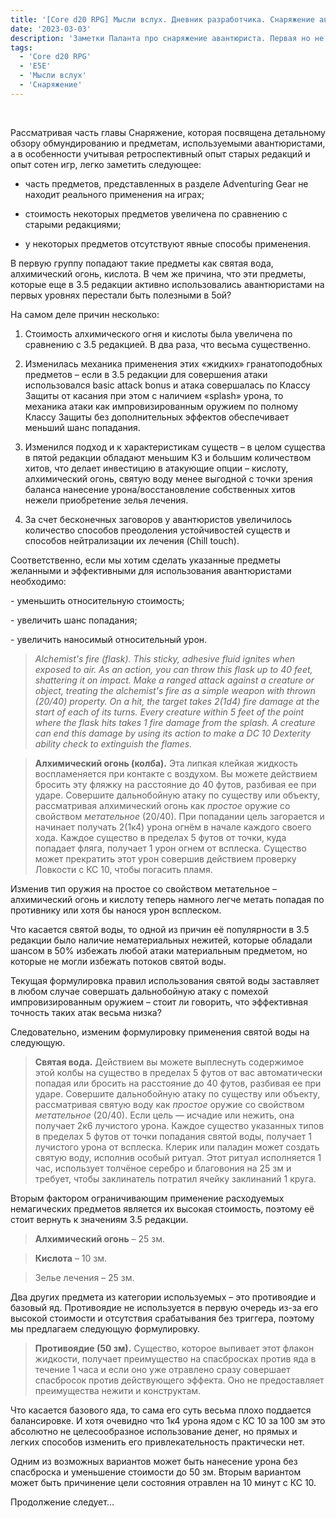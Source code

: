 ```yaml
---
title: '[Core d20 RPG] Мысли вслух. Дневник разработчика. Снаряжение авантюриста, часть 1'
date: '2023-03-03'
description: 'Заметки Паланта про снаряжение авантюриста. Первая но не последняя статья'
tags: 
  - 'Core d20 RPG'
  - 'E5E'
  - 'Мысли вслух'
  - 'Снаряжение'
---
```

 

Рассматривая часть главы Снаряжение, которая посвящена детальному обзору обмундированию и предметам, используемыми авантюристами, а в особенности учитывая ретроспективный опыт старых редакций и опыт сотен игр, легко заметить следующее:

- часть предметов, представленных в разделе Adventuring Gear не находит реального применения на играх;
    
- стоимость некоторых предметов увеличена по сравнению с старыми редакциями;
    
- у некоторых предметов отсутствуют явные способы применения.
    

В первую группу попадают такие предметы как святая вода, алхимический огонь, кислота. В чем же причина, что эти предметы, которые еще в 3.5 редакции активно использовались авантюристами на первых уровнях перестали быть полезными в 5ой?

На самом деле причин несколько:

1. Стоимость алхимического огня и кислоты была увеличена по сравнению с 3.5 редакцией. В два раза, что весьма существенно.
    
2. Изменилась механика применения этих «жидких» гранатоподобных предметов – если в 3.5 редакции для совершения атаки использовался basic attack bonus и атака совершалась по Классу Защиты от касания при этом с наличием «splash» урона, то механика атаки как импровизированным оружием по полному Классу Защиты без дополнительных эффектов обеспечивает меньший шанс попадания.
    
3. Изменился подход и к характеристикам существ – в целом существа в пятой редакции обладают меньшим КЗ и большим количеством хитов, что делает инвестицию в атакующие опции – кислоту, алхимический огонь, святую воду менее выгодной с точки зрения баланса нанесение урона/восстановление собственных хитов нежели приобретение зелья лечения.
    
4. За счет бесконечных заговоров у авантюристов увеличилось количество способов преодоления устойчивостей существ и способов нейтрализации их лечения (Chill touch).
    

Соответственно, если мы хотим сделать указанные предметы желанными и эффективными для использования авантюристами необходимо:

\- уменьшить относительную стоимость;

\- увеличить шанс попадания;

\- увеличить наносимый относительный урон.

> _Alchemist's fire (flask). This sticky, adhesive fluid ignites when exposed to air. As an action, you can throw this flask up to 40 feet, shattering it on impact. Make a ranged attack against a creature or object, treating the alchemist's fire as a simple weapon with thrown (20/40) property. On a hit, the target takes 2(1d4) fire damage at the start of each of its turns. Every creature within 5 feet of the point where the flask hits takes 1 fire damage from the splash. A creature can end this damage by using its action to make a DC 10 Dexterity ability check to extinguish the flames._

> **Алхимический огонь (колба).** Эта липкая клейкая жидкость воспламеняется при контакте с воздухом. Вы можете действием бросить эту фляжку на расстояние до 40 футов, разбивая ее при ударе. Совершите дальнобойную атаку по существу или объекту, рассматривая алхимический огонь как _простое_ оружие со свойством _метательное_ (20/40). При попадании цель загорается и начинает получать 2(1к4) урона огнём в начале каждого своего хода. Каждое существо в пределах 5 футов от точки, куда попадает фляга, получает 1 урон огнем от всплеска. Существо может прекратить этот урон совершив действием проверку Ловкости с КС 10, чтобы погасить пламя.

Изменив тип оружия на простое со свойством метательное – алхимический огонь и кислоту теперь намного легче метать попадая по противнику или хотя бы нанося урон всплеском.

Что касается святой воды, то одной из причин её популярности в 3.5 редакции было наличие нематериальных нежитей, которые обладали шансом в 50% избежать любой атаки материальным предметом, но которые не могли избежать потоков святой воды.

Текущая формулировка правил использования святой воды заставляет в любом случае совершать дальнобойную атаку с помехой импровизированным оружием – стоит ли говорить, что эффективная точность таких атак весьма низка?

Следовательно, изменим формулировку применения святой воды на следующую.

> **Святая вода.** Действием вы можете выплеснуть содержимое этой колбы на существо в пределах 5 футов от вас автоматически попадая или бросить на расстояние до 40 футов, разбивая ее при ударе. Совершите дальнобойную атаку по существу или объекту, рассматривая святую воду как _простое_ оружие со свойством _метательное_ (20/40). Если цель — исчадие или нежить, она получает 2к6 лучистого урона. Каждое существо указанных типов в пределах 5 футов от точки попадания святой воды, получает 1 лучистого урона от всплеска. Клерик или паладин может создать святую воду, исполнив особый ритуал. Этот ритуал исполняется 1 час, использует толчёное серебро и благовония на 25 зм и требует, чтобы заклинатель потратил ячейку заклинаний 1 круга.

Вторым фактором ограничивающим применение расходуемых немагических предметов является их высокая стоимость, поэтому её стоит вернуть к значениям 3.5 редакции.

> **Алхимический огонь** – 25 зм.

> **Кислота** – 10 зм.

> Зелье лечения – 25 зм.

Два других предмета из категории используемых – это противоядие и базовый яд. Противоядие не используется в первую очередь из-за его высокой стоимости и отсутствия срабатывания без триггера, поэтому мы предлагаем следующую формулировку.

> **Противоядие (50 зм).** Существо, которое выпивает этот флакон жидкости, получает преимущество на спасбросках против яда в течение 1 часа и если оно уже отравлено сразу совершает спасбросок против действующего эффекта. Оно не предоставляет преимущества нежити и конструктам.

Что касается базового яда, то сама его суть весьма плохо поддается балансировке. И хотя очевидно что 1к4 урона ядом с КС 10 за 100 зм это абсолютно не целесообразное использование денег, но прямых и легких способов изменить его привлекательность практически нет.

Одним из возможных вариантов может быть нанесение урона без спасброска и уменьшение стоимости до 50 зм. Вторым вариантом может быть причинение цели состояния отравлен на 10 минут с КС 10.

Продолжение следует…
